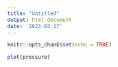 ```yaml
---
title: "Untitled"
output: html_document
date: '2023-03-17'
---
```



```r
knitr::opts_chunk$set(echo = TRUE)
```



```r
plot(pressure)
```


